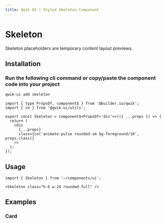 ```yaml
---
title: Qwik UI | Styled Skeleton Component
---
```




<StatusBanner status={statusByComponent.styled.Skeleton} />

# Skeleton

Skeleton placeholders are temporary content layout previews.

<ShowcaseHero />

## Installation

### Run the following cli command or copy/paste the component code into your project

```sh
qwik-ui add skeleton
```

```tsx
import { type PropsOf, component$ } from '@builder.io/qwik';
import { cn } from '@qwik-ui/utils';

export const Skeleton = component$<PropsOf<'div'>>(({ ...props }) => {
  return (
    <div
      {...props}
      class={cn('animate-pulse rounded-sm bg-foreground/10', props.class)}
    />
  );
});
```

## Usage

```tsx
import { Skeleton } from '~/components/ui';
```

```tsx
<Skeleton class="h-6 w-24 rounded-full" />
```

## Examples

### Card

<ShowcaseCard />
